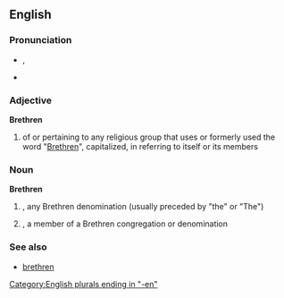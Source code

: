 ==English==
{{rfd}}
===Pronunciation===
* {{IPA|/ˈbrɛθrən/}}, {{SAMPA|/'brETr@n/}}
* {{audio|en-us-brethren.ogg|Audio (US)}}

===Adjective===
'''Brethren'''

# of or pertaining to any religious group that uses or formerly used the word "[[brethren|Brethren]]", capitalized, in referring to itself or its members

===Noun===
'''Brethren'''

# {{p}}, {{informal}} any Brethren denomination (usually preceded by "the" or "The")
# {{s}}, a member of a Brethren congregation or denomination

===See also===
* [[brethren]]

<!-- Who knows if this sense translates the same as [[brethern]]??
[[af:brethren]]
[[et:brethren]]
[[fr:brethren]]
[[hu:brethren]]
[[fi:brethren]]
[[te:brethren]]
[[vi:brethren]]
[[zh:brethren]]
-->

[[Category:English plurals ending in "-en"]]